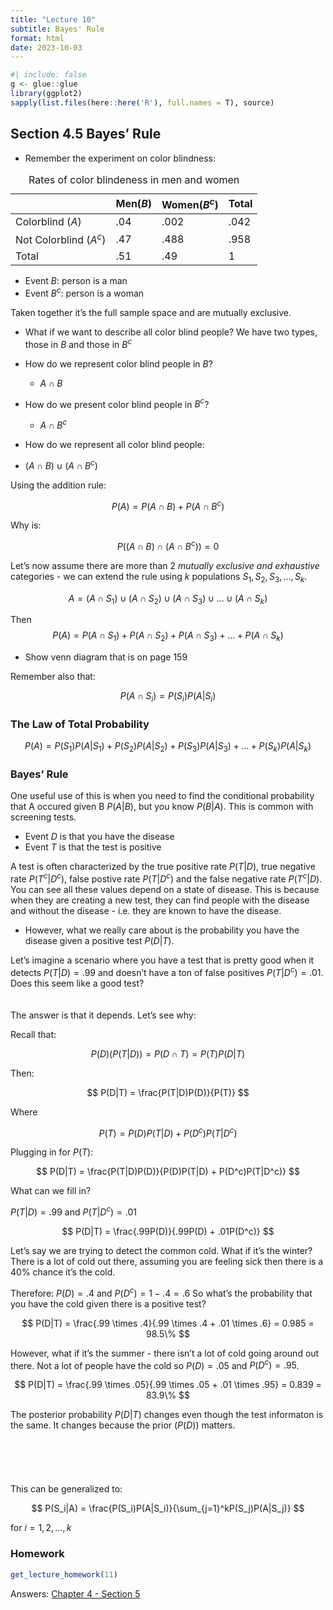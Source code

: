 ```yaml
---
title: "Lecture 10"
subtitle: Bayes' Rule
format: html
date: 2023-10-03
---
```


```r
#| include: false
g <- glue::glue
library(ggplot2)
sapply(list.files(here::here('R'), full.names = T), source)
```

## Section 4.5 Bayes' Rule

- Remember the experiment on color blindness:

|                        | Men($B$) | Women($B^c$) | Total |
|------------------------|----------|--------------|-------|
| Colorblind ($A$)       | .04      | .002         | .042  |
| Not Colorblind ($A^c$) | .47      | .488         | .958  |
| Total                  | .51      | .49          | 1     |
: Rates of color blindeness in men and women

- Event $B$: person is a man
- Event $B^c$: person is a woman\

Taken together it's the full sample space and are mutually exclusive. 

- What if we want to describe all color blind people? We have two types, those in $B$ and those in $B^c$

- How do we represent color blind people in $B$?
    - $A \cap B$

- How do we present color blind people in $B^c$?
    - $A \cap B^c$

- How do we represent all color blind people:

- $(A \cap B) \cup (A \cap B^c)$\

Using the addition rule:

$$
P(A) = P(A \cap B) + P(A \cap B^c)
$$

Why is:

$$
P((A \cap B) \cap (A \cap B^c)) = 0
$$


Let's now assume there are more than 2 *mutually exclusive and exhaustive* categories - we can extend the rule using *k* populations $S_1, S_2, S_3, \dots, S_k$.

$$
A = (A \cap S_1) \cup (A \cap S_2) \cup (A \cap S_3) \cup \dots \cup (A \cap S_k)
$$

Then
$$
P(A) = P(A \cap S_1) + P(A \cap S_2) + P(A \cap S_3) + \dots + P(A \cap S_k)
$$


- Show venn diagram that is on page 159


Remember also that:

$$
P(A \cap S_i) = P(S_i)P(A|S_i)
$$



### The Law of Total Probability

$$
P(A) = P(S_1)P(A|S_1) + P(S_2)P(A|S_2) + P(S_3)P(A|S_3) + \dots + P(S_k)P(A|S_k) 
$$



### Bayes' Rule

One useful use of this is when you need to find the conditional probability that A occured given B $P(A|B)$, but you know $P(B|A)$. This is common with screening tests. 

- Event $D$ is that you have the disease
- Event $T$ is that the test is positive

A test is often characterized by the true positive rate $P(T|D)$, true negative rate $P(T^c|D^c)$, false postive rate $P(T|D^c)$ and the false negative rate $P(T^c|D)$. You can see all these values depend on  a state of disease. This is because when they are creating a new test, they can find people with the disease and without the disease - i.e. they are known to have the disease.

- However, what we really care about is the probability you have the disease given a positive test $P(D|T)$.


Let's imagine a scenario where you have a test that is pretty good when it detects $P(T|D) = .99$ and doesn't have a ton of false positives $P(T|D^c) = .01$. Does this seem like a good test?\ 
\
\
\
The answer is that it depends. Let's see why:

Recall that: 

$$
P(D)(P(T|D)) = P(D\cap T) = P(T)P(D|T)
$$

Then:

$$
P(D|T) = \frac{P(T|D)P(D)}{P(T)}
$$

Where 

$$
P(T) = P(D)P(T|D) + P(D^c)P(T|D^c)
$$

Plugging in for $P(T)$:

$$
P(D|T) = \frac{P(T|D)P(D)}{P(D)P(T|D) + P(D^c)P(T|D^c)}
$$


What can we fill in?

$P(T|D) = .99$ and $P(T|D^c) = .01$

$$
P(D|T) = \frac{.99P(D)}{.99P(D) + .01P(D^c)}
$$


Let's say we are trying to detect the common cold. What if it's the winter? There is a lot of cold out there, assuming you are feeling sick then there is a 40% chance it's the cold.

Therefore: $P(D) = .4$ and $P(D^c) = 1 - .4 = .6$
So what's the probability that you have the cold given there is a positive test?

$$
P(D|T) = \frac{.99 \times .4}{.99 \times .4 + .01 \times .6} = 0.985 = 98.5\%
$$


However, what if it's the summer - there isn't a lot of cold going around out there. Not a lot of people have the cold so $P(D) = .05$ and $P(D^c) = .95$.

$$
P(D|T) = \frac{.99 \times .05}{.99 \times .05 + .01 \times .95} = 0.839 = 83.9\%
$$

The posterior probability $P(D|T)$ changes even though the test informaton is the same. It changes because the prior ($P(D)$) matters.
\
\
\
\
\
\
This can be generalized to:



$$
P(S_i|A) = \frac{P(S_i)P(A|S_i)}{\sum_{j=1}^kP(S_j)P(A|S_j)}
$$

for $i = 1, 2, \dots, k$


### Homework

```r
get_lecture_homework(11)
```

Answers: [Chapter 4 - Section 5](/homework/chapter-04.qmd#section-4.5)